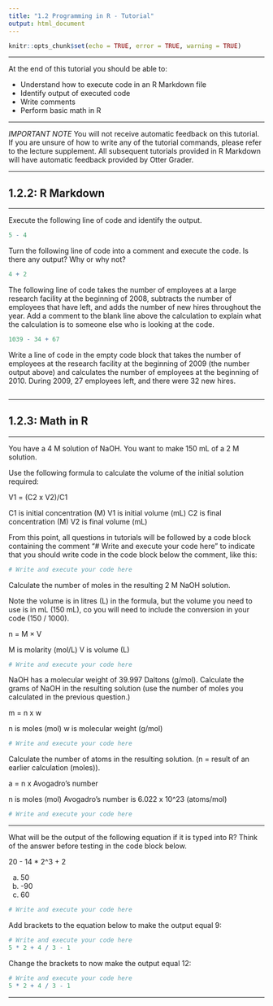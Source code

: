 ```yaml
---
title: "1.2 Programming in R - Tutorial"
output: html_document
---
```


```r
knitr::opts_chunk$set(echo = TRUE, error = TRUE, warning = TRUE)
```

---

At the end of this tutorial you should be able to:

* Understand how to execute code in an R Markdown file
* Identify output of executed code
* Write comments
* Perform basic math in R

---

*IMPORTANT NOTE*
You will not receive automatic feedback on this tutorial. If you are unsure of how to write any of the tutorial commands, please refer to the lecture supplement. All subsequent tutorials provided in R Markdown will have automatic feedback provided by Otter Grader.

---

## 1.2.2: R Markdown

---

Execute the following line of code and identify the output.

```r
5 - 4
```

Turn the following line of code into a comment and execute the code. Is there any output? Why or why not?

```r
4 + 2
```

The following line of code takes the number of employees at a large research facility at the beginning of 2008, subtracts the number of employees that have left, and adds the number of new hires throughout the year. Add a comment to the blank line above the calculation to explain what the calculation is to someone else who is looking at the code. 

```r

1039 - 34 + 67
```

Write a line of code in the empty code block that takes the number of employees at the research facility at the beginning of 2009 (the number output above) and calculates the number of employees at the beginning of 2010. During 2009, 27 employees left, and there were 32 new hires.

```r

```

---

## 1.2.3: Math in R

---

You have a 4 M solution of NaOH. You want to make 150 mL of a 2 M solution. 

Use the following formula to calculate the volume of the initial solution required: 

V1 = (C2 x V2)/C1

C1 is initial concentration (M)
V1 is initial volume (mL)
C2 is final concentration (M)
V2 is final volume (mL)

From this point, all questions in tutorials will be followed by a code block containing the comment "# Write and execute your code here" to indicate that you should write code in the code block below the comment, like this:

```r
# Write and execute your code here

```

Calculate the number of moles in the resulting 2 M NaOH solution. 

Note the volume is in litres (L) in the formula, but the volume you need to use is in mL (150 mL), co you will need to include the conversion in your code (150 / 1000).

n = M × V

M is molarity (mol/L)
V is volume (L)

```r
# Write and execute your code here

```

NaOH has a molecular weight of 39.997 Daltons (g/mol). Calculate the grams of NaOH in the resulting solution (use the number of moles you calculated in the previous question.)

m = n x w

n is moles (mol)
w is molecular weight (g/mol)

```r
# Write and execute your code here

```

Calculate the number of atoms in the resulting solution. (n = result of an earlier calculation (moles)).

a = n x Avogadro's number

n is moles (mol)
Avogadro's number is 6.022 x 10^23 (atoms/mol)

```r
# Write and execute your code here

```

---

What will be the output of the following equation if it is typed into R? Think of the answer before testing in the code block below.

20 - 14 * 2^3 + 2

a) 50
b) -90
c) 60

```r
# Write and execute your code here

```

Add brackets to the equation below to make the output equal 9:

```r
# Write and execute your code here
5 * 2 + 4 / 3 - 1
```

Change the brackets to now make the output equal 12:

```r
# Write and execute your code here
5 * 2 + 4 / 3 - 1
```

---
